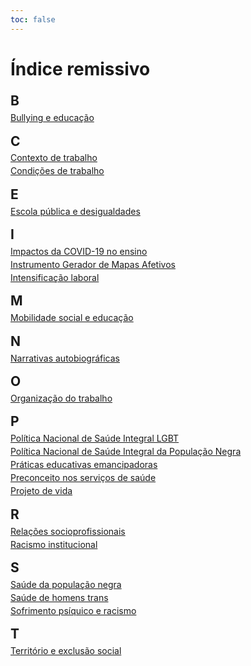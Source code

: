 ```yaml
---
toc: false
---
```


# Índice remissivo {.unnumbered}

::: {style="line-height: 0.5;"}

## B

[Bullying e educação](pessoa_narrativa.qmd)

## C

[Contexto de trabalho](rodrigues_trabalho.qmd)

[Condições de trabalho](rodrigues_trabalho.qmd)

## E

[Escola pública e desigualdades](nascimento_muros.qmd)

## I

[Impactos da COVID-19 no ensino](pessoa_narrativa.qmd)

[Instrumento Gerador de Mapas Afetivos](neta_reescrevendo.qmd)

[Intensificação laboral](rodrigues_trabalho.qmd)

## M

[Mobilidade social e educação](nascimento_muros.qmd)

## N

[Narrativas autobiográficas](pessoa_narrativa.qmd)

## O

[Organização do trabalho](rodrigues_trabalho.qmd)

## P

[Política Nacional de Saúde Integral LGBT](aragao_saude_trans.qmd)

[Política Nacional de Saúde Integral da População Negra](barbosa_aquilomba.qmd)

[Práticas educativas emancipadoras](nascimento_muros.qmd)

[Preconceito nos serviços de saúde](aragao_saude_trans.qmd)

[Projeto de vida](neta_reescrevendo.qmd)

## R

[Relações socioprofissionais](rodrigues_trabalho.qmd)

[Racismo institucional](barbosa_aquilomba.qmd)

## S

[Saúde da população negra](barbosa_aquilomba.qmd)

[Saúde de homens trans](aragao_saude_trans.qmd)

[Sofrimento psíquico e racismo](barbosa_aquilomba.qmd)

## T

[Território e exclusão social](pessoa_narrativa.qmd)

:::
